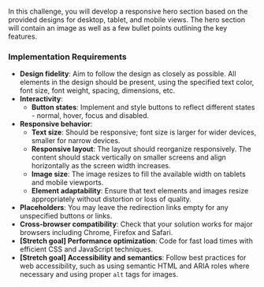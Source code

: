 In this challenge, you will develop a responsive hero section based on the provided designs for desktop, tablet, and mobile views. The hero section will contain an image as well as a few bullet points outlining the key features.

### Implementation Requirements

- **Design fidelity**: Aim to follow the design as closely as possible. All elements in the design should be present, using the specified text color, font size, font weight, spacing, dimensions, etc.
- **Interactivity**:
  - **Button states**: Implement and style buttons to reflect different states - normal, hover, focus and disabled.
- **Responsive behavior**:
  - **Text size**: Should be responsive; font size is larger for wider devices, smaller for narrow devices.
  - **Responsive layout**: The layout should reorganize responsively. The content should stack vertically on smaller screens and align horizontally as the screen width increases.
  - **Image size**: The image resizes to fill the available width on tablets and mobile viewports.
  - **Element adaptability**: Ensure that text elements and images resize appropriately without distortion or loss of quality.
- **Placeholders**: You may leave the redirection links empty for any unspecified buttons or links.
- **Cross-browser compatibility**: Check that your solution works for major browsers including Chrome, Firefox and Safari.
- **[Stretch goal] Performance optimization**: Code for fast load times with efficient CSS and JavaScript techniques.
- **[Stretch goal] Accessibility and semantics**: Follow best practices for web accessibility, such as using semantic HTML and ARIA roles where necessary and using proper `alt` tags for images.
